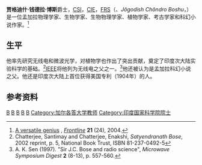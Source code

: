 {{Infobox scientist
| name = 贾格迪什·钱德拉·博斯<br>আচার্য জগদীশ চন্দ্র বসু<br>''Acharyo-Jogodiish-Chondro-Boshū''<br />''Acharya'' Sir Jagadish Chandra Bose, CSI, CIE, FRS
| image = J.C.Bose.JPG
| caption = Jagadish Chandra Bose in Royal Institution, London
| birth_date = {{birth date|1858|11|30|df=y}}
| birth_place = {{flag|British India}}[[孟加拉管轄區|孟加拉管轄區]]{{le|Bikrampur|Bikrampur}}
| death_date = {{death date and age|1937|11|23|1858|11|30|df=y}}
| death_place = {{flag|British India}}[[孟加拉|孟加拉]][[吉里迪|吉里迪]]
| alma_mater= {{le|St. Xavier's College, Calcutta|St. Xavier's College, Calcutta}}<br>[[劍橋大學|劍橋大學]]
| residence = {{flag|British India}}[[孟加拉|孟加拉]][[加尔各答|加尔各答]]
| nationality = {{flag|British India}}
| field = [[物理學|物理學]]、[[生物物理學|生物物理學]]、[[生物學|生物學]]、[[植物學|植物學]]、[[考古學|考古學]]、{{le|Bengali literature|Bengali literature|Bengali Literature}}、{{le|Bangla science fiction|Bangla science fiction|Bangla Science Fiction}}
| work_institution = [[加爾各答大學|加爾各答大學]]<br>[[劍橋大學|劍橋大學]]<br>[[倫敦大學|倫敦大學]] 
| doctoral_advisor = [[约翰·斯特拉特，第三代瑞利男爵|约翰·斯特拉特，第三代瑞利男爵]]
| notable_students = [[薩特延德拉·納特·玻色|薩特延德拉·納特·玻色]]
| known_for = {{le|Extremely high frequency|Millimetre waves}}<br>[[無線電|無線電]]<br>{{le|Crescograph}}        [[植物學|植物學]]
| religion =  [[佛教|佛教]]
| prizes =[[印度帝國勳章|印度帝國勳章]]（CIE）（1903年）<br>{{le|Order of the Star of India|Order of the Star of India|Companion of the Order of the Star of India}} (CSI)（1911年）<br>[[下級勳位爵士|下級勳位爵士]]（1917年）
| footnotes =
| signature = Jagadish-Chandra-Bose-sign.svg
}}
'''贾格迪什·钱德拉·博斯'''爵士，[[印度星章|CSI]]，[[印度帝國勳章|CIE]]，[[皇家學會院士|FRS]]（{{lang-bn|জগদীশ চন্দ্র বসু}}、''Jôgodish Chôndro Boshu''，{{bd|1858年|11月30日|1937年|11月23日}}）是一位孟加拉物理学家、生物学家、生物物理学家、植物学家、考古学家和科幻小说作家。<ref>[http://frontlineonnet.com/fl2124/stories/20041203003009100.htm A versatile genius] {{Wayback|url=http://frontlineonnet.com/fl2124/stories/20041203003009100.htm |date=20090203202750 }}, ''[[Frontline_(magazine)|Frontline]]'' '''21''' (24), 2004.</ref>

==生平==
他率先研究无线电和微波光学，对植物学也作出了突出贡献，奠定了印度次大陆实验科学的基础。<ref>Chatterjee, Santimay and Chatterjee, Enakshi, ''Satyendranath Bose'', 2002 reprint, p. 5, National Book Trust, ISBN 81-237-0492-5</ref>[[IEEE|IEEE]]将他列为无线电之父之一。<ref>A. K. Sen (1997). "Sir J.C. Bose and radio science", ''Microwave Symposium Digest'' '''2''' (8-13), p. 557-560.</ref>他还被认为是孟加拉科幻小说之父。他还是印度次大陆上首位获得美国专利（1904年）的人。

==参考资料==
{{reflist}}
{{commons category|Jagadish_Chandra_Bose}}

{{Authority control}}
[[Category:倫敦大學校友|B]]
[[Category:印度物理学家|B]]
[[Category:孟加拉物理学家|B]]
[[Category:孟加拉人|B]]
[[Category:下級勳位爵士|B]]
[[Category:加尔各答大学教师|Category:加尔各答大学教师]]
[[Category:印度国家科学院院士|Category:印度国家科学院院士]]